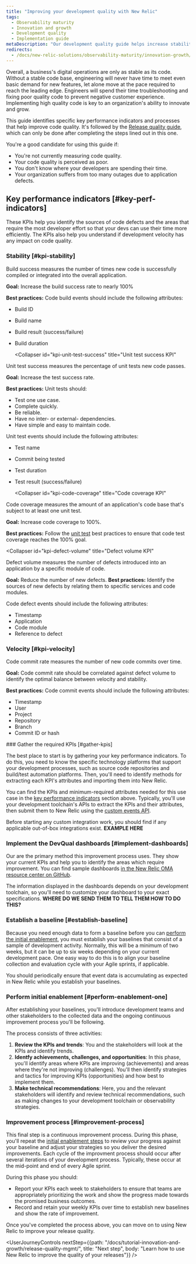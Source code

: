 ```yaml
---
title: "Improving your development quality with New Relic"
tags:
  - Observability maturity
  - Innovation and growth
  - Development quality
  - Implementation guide
metaDescription: "Our development quality guide helps increase stability by using New Relic to ensure that fewer defects are introduced into the code base."
redirects: 
  - /docs/new-relic-solutions/observability-maturity/innovation-growth/development-quality-implementation-guide
---
```


Overall, a business's digital operations are only as stable as its code. Without a stable code base, engineering will never have time to meet even basic demand for new features, let alone move at the pace required to reach the leading edge. Engineers will spend their time troubleshooting and fixing poor quality code to prevent negative customer experience. Implementing high quality code is key to an organization's ability to innovate and grow.

This guide identifies specific key performance indicators and processes that help improve code quality. It's followed by the [Release quality guide](/docs/new-relic-solutions/observability-maturity/innovation-growth/release-quality-implementation-guide), which can only be done after completing the steps lined out in this one.

You're a good candidate for using this guide if:
* You're not currently measuring code quality.
* Your code quality is perceived as poor.
* You don't know where your developers are spending their time.
* Your organization suffers from too many outages due to application defects.

## Key performance indicators [#key-perf-indicators]

These KPIs help you identify the sources of code defects and the areas that require the most developer effort so that your devs can use their time more efficiently. The KPIs also help you understand if development velocity has any impact on code quality. 

### Stability [#kpi-stability]

<CollapserGroup>
  <Collapser
    id="kpi-build-success"
    title="Build success KPI"
  >
Build success measures the number of times new code is successfully compiled or integrated into the overall application.

**Goal:** Increase the build success rate to nearly 100%

**Best practices:** Code build events should include the following attributes:
* Build ID
* Build name
* Build result (success/failure)
* Build duration
  </Collapser>

  <Collapser
    id="kpi-unit-test-success"
    title="Unit test success KPI"
  >
Unit test success measures the percentage of unit tests new code passes.

**Goal:** Increase the test success rate.

**Best practices:** 
Unit tests should:
* Test one use case.
* Complete quickly.
* Be reliable.
* Have no inter- or external- dependencies.
* Have simple and easy to maintain code.

Unit test events should include the following attributes:
* Test name
* Commit being tested
* Test duration
* Test result (success/failure)
  </Collapser>

  <Collapser
    id="kpi-code-coverage"
    title="Code coverage KPI"
  >
Code coverage measures the amount of an application's code base that's subject to at least one unit test.

**Goal:** Increase code coverage to 100%.

**Best practices:** Follow the [unit test](#kpi-unit-test-success) best practices to ensure that code test coverage reaches the 100% goal.
  </Collapser>

  <Collapser
    id="kpi-defect-volume"
    title="Defect volume KPI"
  >
Defect volume measures the number of defects introduced into an application by a specific module of code.

**Goal:** Reduce the number of new defects.
**Best practices:** Identify the sources of new defects by relating them to specific services and code modules.

Code defect events should include the following attributes:
* Timestamp
* Application
* Code module
* Reference to defect
  </Collapser>
</CollapserGroup>

### Velocity [#kpi-velocity]

<CollapserGroup>
  <Collapser
    id="kpi-commit-volume"
    title="Code commit volume KPI"
  >
Code commit rate measures the number of new code commits over time.

**Goal:** Code commit rate should be correlated against defect volume to identify the optimal balance between velocity and stability.

**Best practices:** Code commit events should include the following attributes:
* Timestamp
* User
* Project
* Repository
* Branch
* Commit ID or hash
  </Collapser>
</CollapserGroup>

<Steps>
    <Step>
### Gather the required KPIs [#gather-kpis]

The best place to start is by gathering your key performance indicators. To do this, you need to know the specific technology platforms that support your development processes, such as source code repositories and build/test automation platforms. Then, you'll need to identify methods for extracting each KPI's attributes and importing them into New Relic.

You can find the KPIs and minimum-required attributes needed for this use case in the [key performance indicators](#key-perf-indicators) section above. Typically, you'll use your development toolchain's APIs to extract the KPIs and their attributes, then submit them to New Relic using the [custom events API](/docs/data-apis/ingest-apis/introduction-event-api/).

Before starting any custom integration work, you should find if any applicable out-of-box integrations exist.   **EXAMPLE HERE**     
    </Step>
    <Step>
### Implement the DevQual dashboards [#implement-dashboards]

Our <InlinePopover type="dashboards" /> are the primary method this improvement process uses. They show your current KPIs and help you to identify the areas which require improvement. You can find sample dashboards [in the New Relic OMA resource center on GitHub](https://github.com/newrelic/oma-resource-center).

The information displayed in the dashboards depends on your development toolchain, so you'll need to customize your dashboard to your exact specifications. **WHERE DO WE SEND THEM TO TELL THEM HOW TO DO THIS?**        
    </Step>
    <Step>
### Establish a baseline [#establish-baseline]

Because you need enough data to form a baseline before you can [perform the initial enablement](#perform-enablement-one), you must establish your baselines that consist of a sample of development activity. Normally, this will be a minimum of two weeks, but it can be up to six weeks depending on your current development pace. One easy way to do this is to align your baseline collection and evaluation cycle with your Agile sprints, if applicable.

You should periodically ensure that event data is accumulating as expected in New Relic while you establish your baselines.        
    </Step>
    <Step>
### Perform initial enablement [#perform-enablement-one]

After establishing your baselines, you'll introduce development teams and other stakeholders to the collected data and the ongoing continuous improvement process you'll be following.

The process consists of three activities:
1. **Review the KPIs and trends**: You and the stakeholders will look at the KPIs and identify trends.
2. **Identfy achievements, challenges, and opportunities**: In this phase, you'll identify areas where KPIs are improving (achievements) and areas where they're not improving (challenges). You'll then identify strategies and tactics for improving KPIs (opportunities) and how best to implement them.
3. **Make technical recommendations**: Here, you and the relevant stakeholders will identify and review technical recommendations, such as making changes to your development toolchain or observability strategies.        
    </Step>
    <Step>
### Improvement process [#improvement-process]

This final step is a continuous improvement process. During this phase, you'll repeat the [initial enablement steps](#perform-enablement-one) to review your progress against your baseline and adjust your strategies so you deliver the desired improvements. Each cycle of the improvment process should occur after several iterations of your development process. Typically, these occur at the mid-point and end of every Agile sprint.

During this phase you should:
* Report your KPIs each week to stakeholders to ensure that teams are appropriately prioritizing the work and show the progress made towards the promised business outcomes.
* Record and retain your weekly KPIs over time to establish new baselines and show the rate of improvement.   
    </Step>
</Steps>

Once you've completed the process above, you can move on to using New Relic to improve your release quality.

<UserJourneyControls
    nextStep={{path: "/docs/tutorial-innovation-and-growth/release-quality-mgmt/", title: "Next step", body: "Learn how to use New Relic to improve the quality of your releases"}}
/>